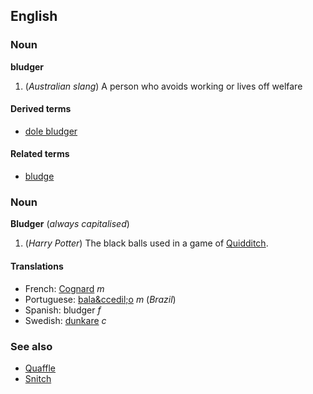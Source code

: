 ==English==
===Noun===
'''bludger'''

# (''Australian slang'') A person who avoids working or lives off welfare

====Derived terms====
*[[dole bludger]]

====Related terms====
*[[bludge]]

===Noun===
'''Bludger''' (''always capitalised'')

# (''Harry Potter'') The black balls used in a game of [[Quidditch]].

====Translations====
*French: [[Cognard]] ''m''
*Portuguese: [[bala&ccedil;o]] ''m'' (''Brazil'')
*Spanish: bludger ''f''
*Swedish: [[dunkare]] ''c''

===See also===
*[[Quaffle]]
*[[Snitch]]